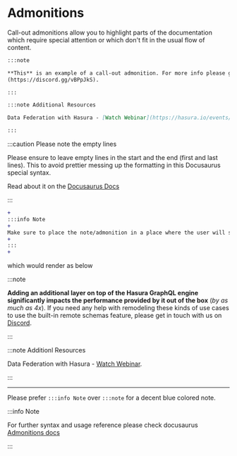 
# Admonitions

Call-out admonitions allow you to highlight parts of the documentation which require special attention or which
don't fit in the usual flow of content.

```markdown
:::note

**This** is an example of a call-out admonition. For more info please get in touch with us on [Discord]
(https://discord.gg/vBPpJkS).

:::
```

```markdown
:::note Additional Resources

Data Federation with Hasura - [Watch Webinar](https://hasura.io/events/webinar/data-federation-hasura-graphql/).

:::
```

:::caution Please note the empty lines

Please ensure to leave empty lines in the start and the end (first and last lines). This to avoid prettier messing
up the formatting in this Docusaurus special syntax.

Read about it on the [Docusaurus Docs](https://docusaurus.io/docs/markdown-features/admonitions#usage-with-prettier)

:::

```diff {1,3,5,7}
+
:::info Note
+
Make sure to place the note/admonition in a place where the user will see it at the appropriate time.
+
:::
+
```


which would render as below

:::note

**Adding an additional layer on top of the Hasura GraphQL engine significantly impacts the performance provided by it
out of the box** (_by as much as 4x_). If you need any help with remodeling these kinds of use cases to use the built-in
remote schemas feature, please get in touch with us on [Discord](https://discord.gg/vBPpJkS).

:::

:::note Additionl Resources

Data Federation with Hasura - [Watch Webinar](https://hasura.io/events/webinar/data-federation-hasura-graphql/).

:::

<hr />

Please prefer `:::info Note` over `:::note` for a decent blue colored note.

:::info Note

For further syntax and usage reference please check docusaurus
[Admonitions docs](https://docusaurus.io/docs/markdown-features/admonitions)

:::
